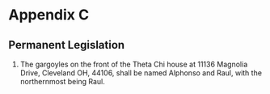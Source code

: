 # Appendix C

## Permanent Legislation

1. The gargoyles on the front of the Theta Chi house at 11136 Magnolia Drive, Cleveland OH, 44106, shall be named Alphonso and Raul, with the northernmost being Raul.
